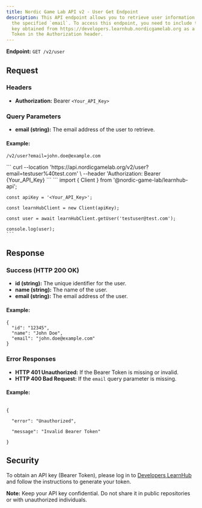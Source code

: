 ```yaml
---
title: Nordic Game Lab API v2 - User Get Endpoint
description: This API endpoint allows you to retrieve user information based on
  the specified `email`. To access this endpoint, you need to include the API
  key obtained from https://developers.learnhub.nordicgamelab.org as a Bearer
  Token in the Authorization header.
---
```


**Endpoint:** `GET /v2/user`

## Request

### Headers

- **Authorization:** Bearer `<Your_API_Key>`

### Query Parameters

- **email (string):** The email address of the user to retrieve.

#### Example:

```
/v2/user?email=john.doe@example.com
```
<Tabs>
 <TabItem label="Curl">
    ```
    curl --location 'https://api.nordicgamelab.org/v2/user?email=testuser%40test.com' \
    --header 'Authorization: Bearer {Your_API_Key}
    ```
  </TabItem>
  <TabItem label="Node JS">
    ```
    import { Client } from '@nordic-game-lab/learnhub-api';

    const apiKey = '<Your_API_Key>';

    const learnHubClient = new Client(apiKey);

    const user = await learnHubClient.getUser('testuser@test.com');

    console.log(user);
    ```
  </TabItem>
</Tabs>

## Response

### Success (HTTP 200 OK)

- **id (string):** The unique identifier for the user.
- **name (string):** The name of the user.
- **email (string):** The email address of the user.

#### Example:

```
{
  "id": "12345",
  "name": "John Doe",
  "email": "john.doe@example.com"
}

```

### Error Responses

- **HTTP 401 Unauthorized:** If the Bearer Token is missing or invalid.
- **HTTP 400 Bad Request:** If the `email` query parameter is missing.

#### Example:

```

{

  "error": "Unauthorized",

  "message": "Invalid Bearer Token"

}

```

## Security

To obtain an API key (Bearer Token), please log in to [Developers LearnHub](https://developers.learnhub.nordicgamelab.org) and follow the instructions to generate your token.

**Note:** Keep your API key confidential. Do not share it in public repositories or with unauthorized individuals.
